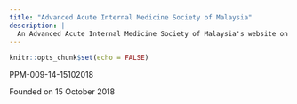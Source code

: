 ```yaml
---
title: "Advanced Acute Internal Medicine Society of Malaysia"
description: |
  An Advanced Acute Internal Medicine Society of Malaysia's website on COVID-19
---
```


```r
knitr::opts_chunk$set(echo = FALSE)
```
PPM-009-14-15102018

Founded on 15 October 2018
